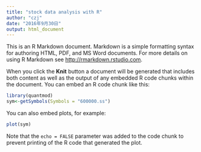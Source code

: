 ```yaml
---
title: "stock data analysis with R"
author: "czj"
date: "2016年9月30日"
output: html_document
---
```


This is an R Markdown document. Markdown is a simple formatting syntax for authoring HTML, PDF, and MS Word documents. For more details on using R Markdown see <http://rmarkdown.rstudio.com>.

When you click the **Knit** button a document will be generated that includes both content as well as the output of any embedded R code chunks within the document. You can embed an R code chunk like this:

```r
library(quantmod)
sym<-getSymbols(Symbols = "600000.ss")


```

You can also embed plots, for example:

```r
plot(sym)
```

Note that the `echo = FALSE` parameter was added to the code chunk to prevent printing of the R code that generated the plot.
